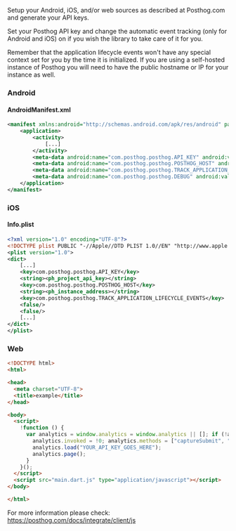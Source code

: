 Setup your Android, iOS, and/or web sources as described at Posthog.com and generate your API keys.

Set your Posthog API key and change the automatic event tracking (only for Android and iOS) on if you wish the library to take care of it for you.

Remember that the application lifecycle events won't have any special context set for you by the time it is initialized. If you are using a self-hosted instance of Posthog you will need to have the public hostname or IP for your instance as well.

### Android

#### AndroidManifest.xml

```xml
<manifest xmlns:android="http://schemas.android.com/apk/res/android" package="com.posthog.posthog_flutter_example">
    <application>
        <activity>
            [...]
        </activity>
        <meta-data android:name="com.posthog.posthog.API_KEY" android:value="<ph_project_api_key>" />
        <meta-data android:name="com.posthog.posthog.POSTHOG_HOST" android:value="<ph_instance_address>" />
        <meta-data android:name="com.posthog.posthog.TRACK_APPLICATION_LIFECYCLE_EVENTS" android:value="false" />
        <meta-data android:name="com.posthog.posthog.DEBUG" android:value="false" />
    </application>
</manifest>
```

### iOS

#### Info.plist

```xml
<?xml version="1.0" encoding="UTF-8"?>
<!DOCTYPE plist PUBLIC "-//Apple//DTD PLIST 1.0//EN" "http://www.apple.com/DTDs/PropertyList-1.0.dtd">
<plist version="1.0">
<dict>
	[...]
	<key>com.posthog.posthog.API_KEY</key>
	<string><ph_project_api_key></string>
	<key>com.posthog.posthog.POSTHOG_HOST</key>
	<string><ph_instance_address></string>
	<key>com.posthog.posthog.TRACK_APPLICATION_LIFECYCLE_EVENTS</key>
	<false/>
	<false/>
	[...]
</dict>
</plist>
```

### Web

```html
<!DOCTYPE html>
<html>

<head>
  <meta charset="UTF-8">
  <title>example</title>
</head>

<body>
  <script>
    !function () {
      var analytics = window.analytics = window.analytics || []; if (!analytics.initialize) if (analytics.invoked) window.console && console.error && console.error("Posthog snippet included twice."); else {
        analytics.invoked = !0; analytics.methods = ["captureSubmit", "captureClick", "captureLink", "captureForm", "pageview", "identify", "reset", "group", "capture", "ready", "alias", "debug", "page", "once", "off", "on"]; analytics.factory = function (t) { return function () { var e = Array.prototype.slice.call(arguments); e.unshift(t); analytics.push(e); return analytics } }; for (var t = 0; t < analytics.methods.length; t++) { var e = analytics.methods[t]; analytics[e] = analytics.factory(e) } analytics.load = function (t, e) { var n = document.createElement("script"); n.type = "text/javascript"; n.async = !0; n.src = "https://cdn.posthog.com/analytics.js/v1/" + t + "/analytics.min.js"; var a = document.getElementsByTagName("script")[0]; a.parentNode.insertBefore(n, a); analytics._loadOptions = e }; analytics.SNIPPET_VERSION = "4.1.0";
        analytics.load("YOUR_API_KEY_GOES_HERE");
        analytics.page();
      }
    }();
  </script>
  <script src="main.dart.js" type="application/javascript"></script>
</body>

</html>
```

For more information please check: https://posthog.com/docs/integrate/client/js